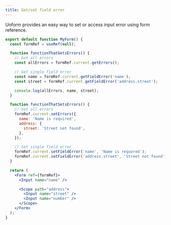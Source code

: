```yaml
---
title: Get/set field error
---
```


Unform provides an easy way to set or access input error using form reference.

```jsx lineNumbers=true
export default function MyForm() {
  const formRef = useRef(null);

  function functionThatGetsErrors() {
    // Get all errors
    const allErrors = formRef.current.getErrors();

    // Get single field error
    const name = formRef.current.getFieldError('name');
    const street = formRef.current.getFieldError('address.street');

    console.log(allErrors, name, street);
  }

  function functionThatSetsErrors() {
    // Set all errors
    formRef.current.setErrors({
      name: 'Name is required',
      address: {
        street: 'Street not found',
      },
    });

    // Set single field error
    formRef.current.setFieldError('name', 'Name is requored');
    formRef.current.setFieldError('address.street', 'Street not found');
  }

  return (
    <Form ref={formRef}>
      <Input name="name" />

      <Scope path="address">
        <Input name="street" />
        <Input name="number" />
      </Scope>
    </Form>
  );
}
```
